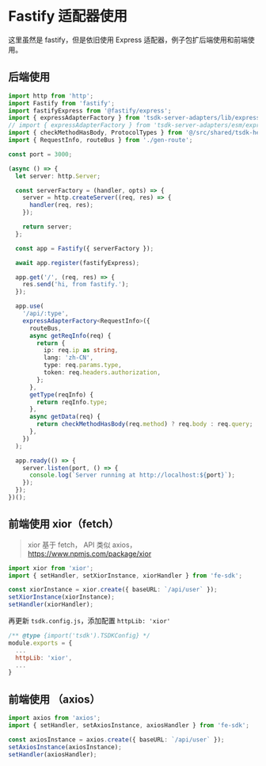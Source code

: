 # Fastify 适配器使用

这里虽然是 fastify，但是依旧使用 Express 适配器，例子包扩后端使用和前端使用。

## 后端使用

```ts copy
import http from 'http';
import Fastify from 'fastify';
import fastifyExpress from '@fastify/express';
import { expressAdapterFactory } from 'tsdk-server-adapters/lib/express-adapter';
// import { expressAdapterFactory } from 'tsdk-server-adapters/esm/express-adapter';
import { checkMethodHasBody, ProtocolTypes } from '@/src/shared/tsdk-helper';
import { RequestInfo, routeBus } from './gen-route';

const port = 3000;

(async () => {
  let server: http.Server;

  const serverFactory = (handler, opts) => {
    server = http.createServer((req, res) => {
      handler(req, res);
    });

    return server;
  };

  const app = Fastify({ serverFactory });

  await app.register(fastifyExpress);

  app.get('/', (req, res) => {
    res.send('hi, from fastify.');
  });

  app.use(
    '/api/:type',
    expressAdapterFactory<RequestInfo>({
      routeBus,
      async getReqInfo(req) {
        return {
          ip: req.ip as string,
          lang: 'zh-CN',
          type: req.params.type,
          token: req.headers.authorization,
        };
      },
      getType(reqInfo) {
        return reqInfo.type;
      },
      async getData(req) {
        return checkMethodHasBody(req.method) ? req.body : req.query;
      },
    })
  );

  app.ready(() => {
    server.listen(port, () => {
      console.log(`Server running at http://localhost:${port}`);
    });
  });
})();
```

## 前端使用 xior（fetch）

> xior 基于 fetch， API 类似 axios，https://www.npmjs.com/package/xior


```ts
import xior from 'xior';
import { setHandler, setXiorInstance, xiorHandler } from 'fe-sdk';

const xiorInstance = xior.create({ baseURL: `/api/user` });
setXiorInstance(xiorInstance);
setHandler(xiorHandler);
```

再更新 `tsdk.config.js`，添加配置 `httpLib: 'xior'`

```js filename="tsdk.config.js"
/** @type {import('tsdk').TSDKConfig} */
module.exports = {
  ...
  httpLib: 'xior',
  ...
}
```

## 前端使用 （axios）

```ts
import axios from 'axios';
import { setHandler, setAxiosInstance, axiosHandler } from 'fe-sdk';

const axiosInstance = axios.create({ baseURL: `/api/user` });
setAxiosInstance(axiosInstance);
setHandler(axiosHandler);
```
